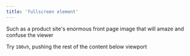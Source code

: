 ```yaml
---
title: 'fullscreen element'
---
```


Such as a product site's enormous front page image that will amaze and confuse the viewer

Try `100vh`, pushing the rest of the content below viewport
